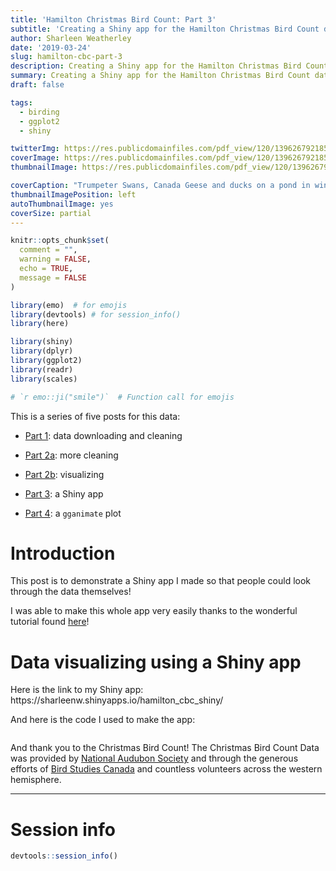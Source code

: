 ```yaml
---
title: 'Hamilton Christmas Bird Count: Part 3'
subtitle: 'Creating a Shiny app for the Hamilton Christmas Bird Count data'
author: Sharleen Weatherley
date: '2019-03-24'
slug: hamilton-cbc-part-3
description: Creating a Shiny app for the Hamilton Christmas Bird Count data.
summary: Creating a Shiny app for the Hamilton Christmas Bird Count data.
draft: false

tags:
  - birding
  - ggplot2
  - shiny

twitterImg: https://res.publicdomainfiles.com/pdf_view/120/13962679218561.jpg
coverImage: https://res.publicdomainfiles.com/pdf_view/120/13962679218561.jpg
thumbnailImage: https://res.publicdomainfiles.com/pdf_view/120/13962679218561.jpg

coverCaption: "Trumpeter Swans, Canada Geese and ducks on a pond in winter (Source: Public Domain Files)"
thumbnailImagePosition: left
autoThumbnailImage: yes
coverSize: partial
---
```



```r

knitr::opts_chunk$set(
  comment = "",
  warning = FALSE,
  echo = TRUE,
  message = FALSE
)

library(emo)  # for emojis
library(devtools) # for session_info()
library(here)

library(shiny)
library(dplyr)
library(ggplot2)
library(readr)
library(scales)

# `r emo::ji("smile")`  # Function call for emojis
```

<div class="well alert alert-info" role="alert">
  <span class="fa fa-info-circle"></span> This is a series of five posts for this data:

- [Part 1](/2019/01/07/hamilton-cbc-part-1/): data downloading and cleaning

- [Part 2a](/2019/02/23/hamilton-cbc-part-2a/): more cleaning

- [Part 2b](/2019/02/24/hamilton-cbc-part-2b/): visualizing

- [Part 3](/2019/03/24/hamilton-cbc-part-3/): a Shiny app

- [Part 4](/2019/05/26/hamilton-cbc-part-4/): a `gganimate` plot
</div>

# Introduction

This post is to demonstrate a Shiny app I made so that people could look through the data themselves!

I was able to make this whole app very easily thanks to the wonderful tutorial found [here](https://shiny.rstudio.com/tutorial/written-tutorial/lesson1/)!

# Data visualizing using a Shiny app

Here is the link to my Shiny app: https://sharleenw.shinyapps.io/hamilton_cbc_shiny/

And here is the code I used to make the app:

```r


```

And thank you to the Christmas Bird Count! The Christmas Bird Count Data was provided by [National Audubon Society](www.christmasbirdcount.org) and through the generous efforts of [Bird Studies Canada](www.bsc-eoc.org) and countless volunteers across the western hemisphere.

<hr>

# Session info

```r

devtools::session_info()

```
